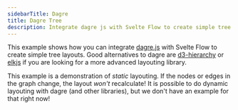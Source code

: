 ```yaml
---
sidebarTitle: Dagre
title: Dagre Tree
description: Integrate dagre js with Svelte Flow to create simple tree layouts
---
```



This example shows how you can integrate [dagre.js](https://github.com/dagrejs/dagre) with Svelte Flow to create simple tree layouts. Good alternatives to dagre are [d3-hierarchy](https://github.com/d3/d3-hierarchy) or [elkjs](https://github.com/kieler/elkjs) if you are looking for a more advanced layouting library.

<RemoteCodeViewer route="examples/layout/dagre" framework="svelte" />

This example is a demonstration of _static_ layouting. If the nodes or edges in
the graph change, the layout _won't_ recalculate! It is possible to do dynamic
layouting with dagre (and other libraries), but we don't have an example for
that right now!
